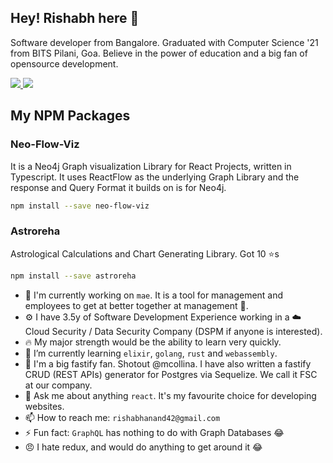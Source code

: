 ## Hey! Rishabh here 👋

Software developer from Bangalore. Graduated with Computer Science '21 from BITS Pilani, Goa. Believe in the power of education and a big fan of opensource development.

<a href="https://www.linkedin.com/in/rish-0-0" rel="nofollow noreferrer">
  <img src="https://img.shields.io/badge/LinkedIn-0077B5?style=for-the-badge&logo=linkedin&logoColor=white" />
</a>

<a href="https://leetcode.com/u/rish-0-0/" rel="nofollow noreferrer">
  <img src="https://img.shields.io/badge/-LeetCode-FFA116?style=for-the-badge&logo=LeetCode&logoColor=black" />
</a>

## My NPM Packages

### Neo-Flow-Viz

It is a Neo4j Graph visualization Library for React Projects, written in Typescript. It uses ReactFlow as the underlying Graph Library and the response and Query Format it builds on is for Neo4j.

```bash
npm install --save neo-flow-viz
```

### Astroreha

Astrological Calculations and Chart Generating Library. Got 10 ⭐s

```bash
npm install --save astroreha
```

- 🔭 I'm currently working on `mae`. It is a tool for management and employees to get at better together at management 🤝.
- ⚙️ I have 3.5y of Software Development Experience working in a ☁️ Cloud Security / Data Security Company (DSPM if anyone is interested).
- 🔥 My major strength would be the ability to learn very quickly. 
- 🌱 I’m currently learning `elixir`, `golang`, `rust` and `webassembly`.
- 👯 I'm a big fastify fan. Shotout @mcollina. I have also written a fastify CRUD (REST APIs) generator for Postgres via Sequelize. We call it FSC at our company. 
- 💬 Ask me about anything `react`. It's my favourite choice for developing websites.
- 📫 How to reach me: `rishabhanand42@gmail.com`
- ⚡ Fun fact: `GraphQL` has nothing to do with Graph Databases 😂
- 😠 I hate redux, and would do anything to get around it 😂
